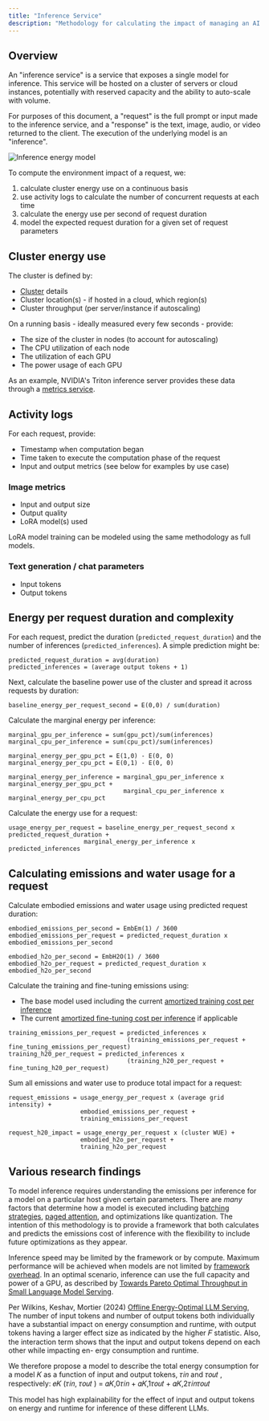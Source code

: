 ```yaml
---
title: "Inference Service"
description: "Methodology for calculating the impact of managing an AI inference service"
---
```


## Overview

An "inference service" is a service that exposes a single model for inference. This service will be hosted on a cluster of servers or cloud instances, potentially with reserved capacity and the ability to auto-scale with volume.

For purposes of this document, a "request" is the full prompt or input made to the inference service, and a "response" is the text, image, audio, or video returned to the client. The execution of the underlying model is an "inference".

![Inference energy model](images/inference_model.png)

To compute the environment impact of a request, we:
1. calculate cluster energy use on a continuous basis
2. use activity logs to calculate the number of concurrent requests at each time
3. calculate the energy use per second of request duration
4. model the expected request duration for a given set of request parameters

## Cluster energy use

The cluster is defined by:
- [Cluster](/cluster) details
- Cluster location(s) - if hosted in a cloud, which region(s)
- Cluster throughput (per server/instance if autoscaling)

On a running basis - ideally measured every few seconds - provide:
- The size of the cluster in nodes (to account for autoscaling)
- The CPU utilization of each node
- The utilization of each GPU
- The power usage of each GPU

As an example, NVIDIA's Triton inference server provides these data through a [metrics service](https://docs.nvidia.com/deeplearning/triton-inference-server/user-guide/docs/user_guide/metrics.html).

## Activity logs

For each request, provide:

- Timestamp when computation began
- Time taken to execute the computation phase of the request
- Input and output metrics (see below for examples by use case)

### Image metrics
- Input and output size
- Output quality
- LoRA model(s) used

LoRA model training can be modeled using the same methodology as full models.

### Text generation / chat parameters
- Input tokens
- Output tokens

## Energy per request duration and complexity

For each request, predict the duration (`predicted_request_duration`) and the number of inferences (`predicted_inferences`). A simple prediction might be:
```
predicted_request_duration = avg(duration)
predicted_inferences = (average output tokens + 1)
```

Next, calculate the baseline power use of the cluster and spread it across requests by duration:

```
baseline_energy_per_request_second = E(0,0) / sum(duration)
```

Calculate the marginal energy per inference:
```
marginal_gpu_per_inference = sum(gpu_pct)/sum(inferences)
marginal_cpu_per_inference = sum(cpu_pct)/sum(inferences)

marginal_energy_per_gpu_pct = E(1,0) - E(0, 0)
marginal_energy_per_cpu_pct = E(0,1) - E(0, 0)

marginal_energy_per_inference = marginal_gpu_per_inference x marginal_energy_per_gpu_pct +
                                marginal_cpu_per_inference x marginal_energy_per_cpu_pct
```

Calculate the energy use for a request:
```
usage_energy_per_request = baseline_energy_per_request_second x predicted_request_duration +
                     marginal_energy_per_inference x predicted_inferences
```

## Calculating emissions and water usage for a request

Calculate embodied emissions and water usage using predicted request duration:
```
embodied_emissions_per_second = EmbEm(1) / 3600
embodied_emissions_per_request = predicted_request_duration x embodied_emissions_per_second

embodied_h2o_per_second = EmbH2O(1) / 3600
embodied_h2o_per_request = predicted_request_duration x embodied_h2o_per_second
```

Calculate the training and fine-tuning emissions using:
- The base model used including the current [amortized training cost per inference](/training#amortization-of-impact-across-use-life)
- The current [amortized fine-tuning cost per inference](/fine_tuning#amortization-of-fine-tuning-impact-across-use-life) if applicable
```
training_emissions_per_request = predicted_inferences x
                                 (training_emissions_per_request + fine_tuning_emissions_per_request)
training_h20_per_request = predicted_inferences x
                                 (training_h20_per_request + fine_tuning_h20_per_request)
```

Sum all emissions and water use to produce total impact for a request:

```
request_emissions = usage_energy_per_request x (average grid intensity) +
                    embodied_emissions_per_request +
                    training_emissions_per_request

request_h20_impact = usage_energy_per_request x (cluster WUE) +
                    embodied_h2o_per_request +
                    training_h2o_per_request
```

## Various research findings

To model inference requires understanding the emissions per inference for a model on a particular host given certain parameters. There are *many* factors that determine how a model is executed including [batching strategies](https://www.anyscale.com/blog/continuous-batching-llm-inference#continuous-batching), [paged attention](https://blog.vllm.ai/2023/06/20/vllm.html), and optimizations like quantization. The intention of this methodology is to provide a framework that both calculates and predicts the emissions cost of inference with the flexibility to include future optimizations as they appear.

Inference speed may be limited by the framework or by compute. Maximum performance will be achieved when models are not limited by [framework overhead](https://arxiv.org/pdf/2302.06117).  In an optimal scenario, inference can use the full capacity and power of a GPU, as described by [Towards Pareto Optimal Throughput in Small Language Model Serving](https://arxiv.org/pdf/2404.03353). 

Per Wilkins, Keshav, Mortier (2024) [Offline Energy-Optimal LLM Serving](https://arxiv.org/pdf/2407.04014), The number of input tokens and number of output tokens both individually have a substantial impact on energy consumption and runtime, with output tokens having a larger effect size as indicated by the higher 𝐹 statistic. Also, the interaction term shows that the input and output tokens depend on each other while impacting en- ergy consumption and runtime.

We therefore propose a model to describe the total energy consumption for a model 𝐾 as a function of input and output tokens, 𝜏𝑖𝑛 and 𝜏𝑜𝑢𝑡 , respectively:
𝑒𝐾 (𝜏𝑖𝑛, 𝜏𝑜𝑢𝑡 ) = 𝛼𝐾,0𝜏𝑖𝑛 + 𝛼𝐾,1𝜏𝑜𝑢𝑡 + 𝛼𝐾,2𝜏𝑖𝑛𝜏𝑜𝑢𝑡

This model has high explainability for the effect of input and output tokens on energy and runtime for inference of these different LLMs.
